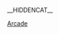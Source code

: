 __HIDDENCAT__
{{WPSS-cat}}
{{Stub Category|article=[[街机|街机]]|newstub=arcade-stub|category=街機}}

[[Category:各平台电子游戏小作品|Arcade]]